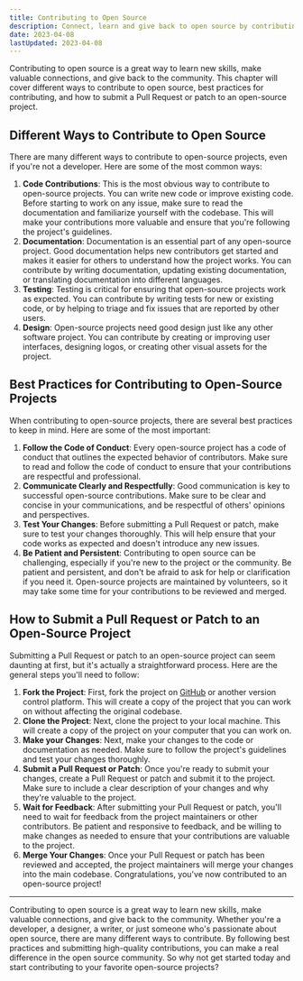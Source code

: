 ```yaml
---
title: Contributing to Open Source
description: Connect, learn and give back to open source by contributing. Learn ways to contribute, best practices, and submitting a Pull Request. Start today!
date: 2023-04-08
lastUpdated: 2023-04-08
---
```


<p class="lead">
	Contributing to open source is a great way to learn new skills, make valuable
	connections, and give back to the community. This chapter will cover different
	ways to contribute to open source, best practices for contributing, and how to
	submit a Pull Request or patch to an open-source project.
</p>

## Different Ways to Contribute to Open Source

There are many different ways to contribute to open-source projects, even if you're not a developer. Here are some of the most common ways:

1. <strong>Code Contributions</strong>: This is the most obvious way to
   contribute to open-source projects. You can write new code or improve
   existing code. Before starting to work on any issue, make sure to read the
   documentation and familiarize yourself with the codebase. This will make your
   contributions more valuable and ensure that you're following the project's
   guidelines.
2. <strong>Documentation</strong>: Documentation is an essential part of any
   open-source project. Good documentation helps new contributors get started
   and makes it easier for others to understand how the project works. You can
   contribute by writing documentation, updating existing documentation, or
   translating documentation into different languages.
3. <strong>Testing</strong>: Testing is critical for ensuring that open-source
   projects work as expected. You can contribute by writing tests for new or
   existing code, or by helping to triage and fix issues that are reported by
   other users.
4. <strong>Design</strong>: Open-source projects need good design just like any
   other software project. You can contribute by creating or improving user
   interfaces, designing logos, or creating other visual assets for the project.

## Best Practices for Contributing to Open-Source Projects

When contributing to open-source projects, there are several best practices to keep in mind. Here are some of the most important:

1. <strong>Follow the Code of Conduct</strong>: Every open-source project has a
   code of conduct that outlines the expected behavior of contributors. Make
   sure to read and follow the code of conduct to ensure that your contributions
   are respectful and professional.
2. <strong>Communicate Clearly and Respectfully</strong>: Good communication is
   key to successful open-source contributions. Make sure to be clear and
   concise in your communications, and be respectful of others' opinions and
   perspectives.
3. <strong>Test Your Changes</strong>: Before submitting a Pull Request or
   patch, make sure to test your changes thoroughly. This will help ensure that
   your code works as expected and doesn't introduce any new issues.
4. <strong>Be Patient and Persistent</strong>: Contributing to open source can
   be challenging, especially if you're new to the project or the community. Be
   patient and persistent, and don't be afraid to ask for help or clarification
   if you need it. Open-source projects are maintained by volunteers, so it may
   take some time for your contributions to be reviewed and merged.

## How to Submit a Pull Request or Patch to an Open-Source Project

Submitting a Pull Request or patch to an open-source project can seem daunting at first, but it's actually a straightforward process. Here are the general steps you'll need to follow:

1. <strong>Fork the Project</strong>: First, fork the project on
   [GitHub](https://github.com) or another version control platform. This will
   create a copy of the project that you can work on without affecting the
   original codebase.
2. <strong>Clone the Project</strong>: Next, clone the project to your local
   machine. This will create a copy of the project on your computer that you can
   work on.
3. <strong>Make your Changes</strong>: Next, make your changes to the code or
   documentation as needed. Make sure to follow the project's guidelines and
   test your changes thoroughly.
4. <strong>Submit a Pull Request or Patch</strong>: Once you're ready to submit
   your changes, create a Pull Request or patch and submit it to the project.
   Make sure to include a clear description of your changes and why they're
   valuable to the project.
5. <strong>Wait for Feedback</strong>: After submitting your Pull Request or
   patch, you'll need to wait for feedback from the project maintainers or other
   contributors. Be patient and responsive to feedback, and be willing to make
   changes as needed to ensure that your contributions are valuable to the
   project.
6. <strong>Merge Your Changes</strong>: Once your Pull Request or patch has been
   reviewed and accepted, the project maintainers will merge your changes into
   the main codebase. Congratulations, you've now contributed to an open-source
   project!

---

<p class="lead">
	Contributing to open source is a great way to learn new skills, make valuable
	connections, and give back to the community. Whether you're a developer, a
	designer, a writer, or just someone who's passionate about open source, there
	are many different ways to contribute. By following best practices and
	submitting high-quality contributions, you can make a real difference in the
	open source community. So why not get started today and start contributing to
	your favorite open-source projects?
</p>
